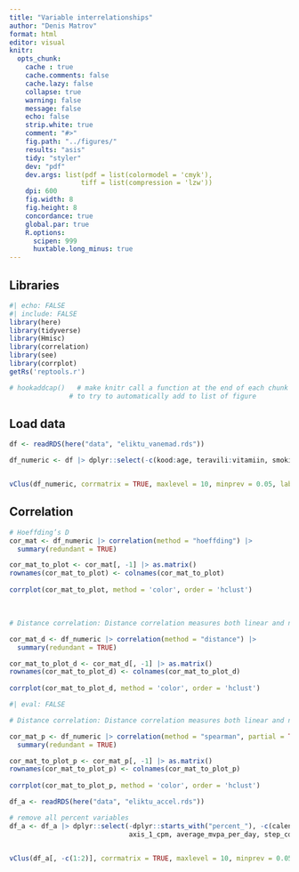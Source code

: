 ```yaml
---
title: "Variable interrelationships"
author: "Denis Matrov"
format: html
editor: visual
knitr:
  opts_chunk: 
    cache : true
    cache.comments: false
    cache.lazy: false
    collapse: true
    warning: false
    message: false
    echo: false
    strip.white: true
    comment: "#>"
    fig.path: "../figures/"
    results: "asis"
    tidy: "styler"
    dev: "pdf"
    dev.args: list(pdf = list(colormodel = 'cmyk'), 
                  tiff = list(compression = 'lzw'))
    dpi: 600
    fig.width: 8
    fig.height: 8
    concordance: true
    global.par: true
    R.options:
      scipen: 999
      huxtable.long_minus: true
---
```


## Libraries

```r
#| echo: FALSE
#| include: FALSE
library(here)
library(tidyverse)
library(Hmisc)
library(correlation)
library(see)
library(corrplot)
getRs('reptools.r')

# hookaddcap()   # make knitr call a function at the end of each chunk
               # to try to automatically add to list of figure
```

## Load data

```r

df <- readRDS(here("data", "eliktu_vanemad.rds"))

df_numeric <- df |> dplyr::select(-c(kood:age, teravili:vitamiin, smoking))


vClus(df_numeric, corrmatrix = TRUE, maxlevel = 10, minprev = 0.05, label='fig-num_varclass')
```

## Correlation

```r

# Hoeffding’s D
cor_mat <- df_numeric |> correlation(method = "hoeffding") |> 
  summary(redundant = TRUE)

cor_mat_to_plot <- cor_mat[, -1] |> as.matrix()
rownames(cor_mat_to_plot) <- colnames(cor_mat_to_plot)
  
corrplot(cor_mat_to_plot, method = 'color', order = 'hclust')
```

\

```r

# Distance correlation: Distance correlation measures both linear and non-linear association between two random variables or random vectors. This is in contrast to Pearson's correlation, which can only detect linear association between two random variables.

cor_mat_d <- df_numeric |> correlation(method = "distance") |> 
  summary(redundant = TRUE)

cor_mat_to_plot_d <- cor_mat_d[, -1] |> as.matrix()
rownames(cor_mat_to_plot_d) <- colnames(cor_mat_to_plot_d)
  
corrplot(cor_mat_to_plot_d, method = 'color', order = 'hclust')
```

```r
#| eval: FALSE

# Distance correlation: Distance correlation measures both linear and non-linear association between two random variables or random vectors. This is in contrast to Pearson's correlation, which can only detect linear association between two random variables.

cor_mat_p <- df_numeric |> correlation(method = "spearman", partial = TRUE) |> 
  summary(redundant = TRUE)

cor_mat_to_plot_p <- cor_mat_p[, -1] |> as.matrix()
rownames(cor_mat_to_plot_p) <- colnames(cor_mat_to_plot_p)
  
corrplot(cor_mat_to_plot_p, method = 'color', order = 'hclust')

```

```r

df_a <- readRDS(here("data", "eliktu_accel.rds"))

# remove all percent variables
df_a <- df_a |> dplyr::select(-dplyr::starts_with("percent_"), -c(calendar_days,
                              axis_1_cpm, average_mvpa_per_day, step_counts_per_day, epoch, sedentary_per_day)) 


vClus(df_a[, -c(1:2)], corrmatrix = TRUE, maxlevel = 10, minprev = 0.05)
```
